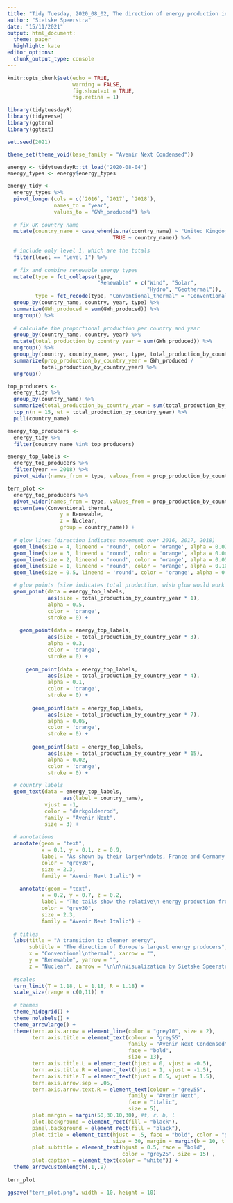 ```yaml
---
title: "Tidy Tuesday, 2020_08_02, The direction of energy production in Europe"
author: "Sietske Speerstra"
date: "15/11/2021"
output: html_document:
  theme: paper
  highlight: kate
editor_options:
  chunk_output_type: console
---
```



```r

knitr:opts_chunk$set(echo = TRUE, 
                     warning = FALSE, 
                     fig.showtext = TRUE, 
                     fig.retina = 1)

```


```r

library(tidytuesdayR)
library(tidyverse)
library(ggtern)
library(ggtext)

set.seed(2021)
```

```r

theme_set(theme_void(base_family = "Avenir Next Condensed"))

```

```r

energy <- tidytuesdayR::tt_load('2020-08-04')
energy_types <- energy$energy_types

```

```r

energy_tidy <- 
  energy_types %>%
  pivot_longer(cols = c(`2016`, `2017`, `2018`), 
               names_to = "year", 
               values_to = "GWh_produced") %>%
  
  # fix UK country name
  mutate(country_name = case_when(is.na(country_name) ~ "United Kingdom", 
                                  TRUE ~ country_name)) %>% 
  
  # include only level 1, which are the totals
  filter(level == "Level 1") %>% 
  
  # fix and combine renewable energy types
  mutate(type = fct_collapse(type, 
                             "Renewable" = c("Wind", "Solar", 
                                             "Hydro", "Geothermal")), 
         type = fct_recode(type, "Conventional_thermal" = "Conventional thermal")) %>% 
  group_by(country_name, country, year, type) %>% 
  summarize(GWh_produced = sum(GWh_produced)) %>% 
  ungroup() %>% 
  
  # calculate the proportional production per country and year
  group_by(country_name, country, year) %>% 
  mutate(total_production_by_country_year = sum(GWh_produced)) %>% 
  ungroup() %>% 
  group_by(country, country_name, year, type, total_production_by_country_year) %>% 
  summarize(prop_production_by_country_year = GWh_produced / 
           total_production_by_country_year) %>% 
  ungroup() 

```


```r

top_producers <- 
  energy_tidy %>% 
  group_by(country_name) %>% 
  summarize(total_production_by_country_year = sum(total_production_by_country_year)) %>% 
  top_n(n = 15, wt = total_production_by_country_year) %>% 
  pull(country_name)

energy_top_producers <- 
  energy_tidy %>% 
  filter(country_name %in% top_producers)

energy_top_labels <-
  energy_top_producers %>% 
  filter(year == 2018) %>% 
  pivot_wider(names_from = type, values_from = prop_production_by_country_year)

```


```r
tern_plot <-
  energy_top_producers %>% 
  pivot_wider(names_from = type, values_from = prop_production_by_country_year) %>% 
  ggtern(aes(Conventional_thermal, 
                 y = Renewable, 
                 z = Nuclear,
                 group = country_name)) +
    
  # glow lines (direction indicates movement over 2016, 2017, 2018)
  geom_line(size = 4, lineend = 'round', color = 'orange', alpha = 0.02) +
  geom_line(size = 3, lineend = 'round', color = 'orange', alpha = 0.04) +
  geom_line(size = 2, lineend = 'round', color = 'orange', alpha = 0.05) +
  geom_line(size = 1, lineend = 'round', color = 'orange', alpha = 0.10) +
  geom_line(size = 0.5, lineend = 'round', color = 'orange', alpha = 0.3) +

  # glow points (size indicates total production, wish glow would work with tern plots!)
  geom_point(data = energy_top_labels,
             aes(size = total_production_by_country_year * 1),
             alpha = 0.5,
             color = 'orange',
             stroke = 0) +
  
    geom_point(data = energy_top_labels,
             aes(size = total_production_by_country_year * 3),
             alpha = 0.3,
             color = 'orange',
             stroke = 0) +
  
      geom_point(data = energy_top_labels,
             aes(size = total_production_by_country_year * 4),
             alpha = 0.1,
             color = 'orange',
             stroke = 0) +
  
        geom_point(data = energy_top_labels,
             aes(size = total_production_by_country_year * 7),
             alpha = 0.05,
             color = 'orange',
             stroke = 0) +
  
        geom_point(data = energy_top_labels,
             aes(size = total_production_by_country_year * 15),
             alpha = 0.02,
             color = 'orange',
             stroke = 0) +

  # country labels
  geom_text(data = energy_top_labels,
                  aes(label = country_name),
            vjust = -1,
            color = "darkgoldenrod",
            family = "Avenir Next",
            size = 3) +
  
  # annotations
  annotate(geom = "text",
           x = 0.1, y = 0.1, z = 0.9, 
           label = "As shown by their larger\ndots, France and Germany are\n Europe's largest producers", 
           color = "grey30", 
           size = 2.3,
           family = "Avenir Next Italic") +
  
    annotate(geom = "text",
           x = 0.2, y = 0.7, z = 0.2, 
           label = "The tails show the relative\n energy production from 2016\nand 2017 (tail) to 2018 (dot)", 
           color = "grey30", 
           size = 2.3, 
           family = "Avenir Next Italic") +
  
  # titles
  labs(title = "A transition to cleaner energy",
       subtitle = "The direction of Europe's largest energy producers",
       x = "Conventional\nthermal", xarrow = "", 
       y = "Renewable", yarrow = "",
       z = "Nuclear", zarrow = "\n\n\nVisualization by Sietske Speerstra • Data by Eurostat #TidyTuesday") + # caption doesn't work with ggtern, so I'll use this as the solution for now
  
  #scales
  tern_limit(T = 1.18, L = 1.18, R = 1.18) +
  scale_size(range = c(0,11)) +
  
  # themes
  theme_hidegrid() +
  theme_nolabels() +
  theme_arrowlarge() +
  theme(tern.axis.arrow = element_line(color = "grey10", size = 2),
        tern.axis.title = element_text(colour = "grey55",
                                       family = "Avenir Next Condensed",
                                       face = "bold",
                                       size = 13),
        tern.axis.title.L = element_text(hjust = 0, vjust = -0.5),
        tern.axis.title.R = element_text(hjust = 1, vjust = -1.5),
        tern.axis.title.T = element_text(hjust = 0.5, vjust = 1.5),
        tern.axis.arrow.sep = .05, 
        tern.axis.arrow.text.R = element_text(colour = "grey55",
                                       family = "Avenir Next",
                                       face = "italic",
                                       size = 5),
        plot.margin = margin(50,30,10,30), #t, r, b, l
        plot.background = element_rect(fill = "black"),
        panel.background = element_rect(fill = "black"),
        plot.title = element_text(hjust = .5, face = "bold", color = "grey55", 
                                  size = 30, margin = margin(b = 10, t = 6)),
        plot.subtitle = element_text(hjust = 0.5, face = "bold", 
                                     color = "grey25", size = 15) ,
        plot.caption = element_text(color = "white")) +
  theme_arrowcustomlength(.1,.9) 
  
tern_plot


```

```r

ggsave("tern_plot.png", width = 10, height = 10)

```
